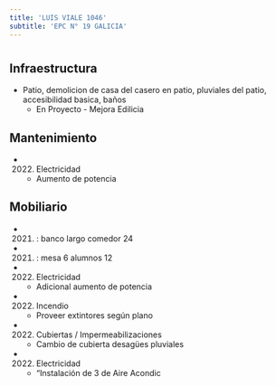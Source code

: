 ```yaml
---
title: 'LUIS VIALE 1046'
subtitle: 'EPC N° 19 GALICIA'
---
```


#
## Infraestructura

* Patio, demolicion de casa del casero en patio, pluviales del patio, accesibilidad basica, baños 
    + En Proyecto - Mejora Edilicia 


## Mantenimiento

*  (2022) Electricidad 
    + Aumento de potencia


## Mobiliario

*  (2021) : banco largo comedor 24 

*  (2021) : mesa 6 alumnos 12 




*  (2022) Electricidad 
    + Adicional aumento de potencia

*  (2022) Incendio 
    + Proveer extintores según plano

*  (2022) Cubiertas / Impermeabilizaciones 
    + Cambio de cubierta  desagües pluviales

*  (2022) Electricidad 
    + “Instalación de 3 de Aire Acondic







